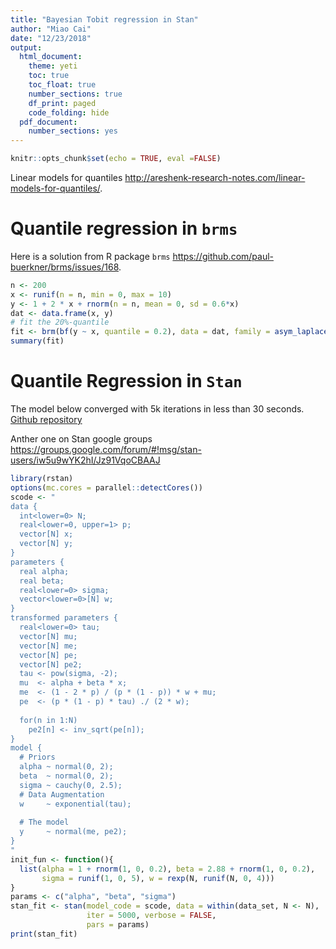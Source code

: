 ```yaml
---
title: "Bayesian Tobit regression in Stan"
author: "Miao Cai"
date: "12/23/2018"
output:
  html_document:
    theme: yeti
    toc: true
    toc_float: true
    number_sections: true
    df_print: paged
    code_folding: hide
  pdf_document:
    number_sections: yes
---
```


```r
knitr::opts_chunk$set(echo = TRUE, eval =FALSE)
```


Linear models for quantiles [http://areshenk-research-notes.com/linear-models-for-quantiles/](http://areshenk-research-notes.com/linear-models-for-quantiles/).


# Quantile regression in `brms`

Here is a solution from R package `brms` [https://github.com/paul-buerkner/brms/issues/168](https://github.com/paul-buerkner/brms/issues/168).

```r
n <- 200
x <- runif(n = n, min = 0, max = 10)
y <- 1 + 2 * x + rnorm(n = n, mean = 0, sd = 0.6*x)
dat <- data.frame(x, y)
# fit the 20%-quantile
fit <- brm(bf(y ~ x, quantile = 0.2), data = dat, family = asym_laplace())
summary(fit)
```





# Quantile Regression in `Stan`

The model below converged with 5k iterations in less than 30 seconds. [Github repository](https://github.com/brendan-r/quantile_regression)

Anther one on Stan google groups [https://groups.google.com/forum/#!msg/stan-users/iw5u9wYK2hI/Jz91VqoCBAAJ](https://groups.google.com/forum/#!msg/stan-users/iw5u9wYK2hI/Jz91VqoCBAAJ)

```r
library(rstan)
options(mc.cores = parallel::detectCores())
scode <- "
data {
  int<lower=0> N;
  real<lower=0, upper=1> p;
  vector[N] x;
  vector[N] y;
}
parameters {
  real alpha;
  real beta;
  real<lower=0> sigma;
  vector<lower=0>[N] w;
}
transformed parameters {
  real<lower=0> tau;
  vector[N] mu;
  vector[N] me;
  vector[N] pe;
  vector[N] pe2;
  tau <- pow(sigma, -2);
  mu  <- alpha + beta * x;
  me  <- (1 - 2 * p) / (p * (1 - p)) * w + mu;
  pe  <- (p * (1 - p) * tau) ./ (2 * w);
  
  for(n in 1:N)
    pe2[n] <- inv_sqrt(pe[n]);
}
model {
  # Priors
  alpha ~ normal(0, 2);
  beta  ~ normal(0, 2);
  sigma ~ cauchy(0, 2.5);
  # Data Augmentation
  w     ~ exponential(tau);
  
  # The model
  y     ~ normal(me, pe2);
}
"
init_fun <- function(){
  list(alpha = 1 + rnorm(1, 0, 0.2), beta = 2.88 + rnorm(1, 0, 0.2), 
       sigma = runif(1, 0, 5), w = rexp(N, runif(N, 0, 4)))
}
params <- c("alpha", "beta", "sigma")
stan_fit <- stan(model_code = scode, data = within(data_set, N <- N), 
                 iter = 5000, verbose = FALSE,
                 pars = params)
print(stan_fit)
```




